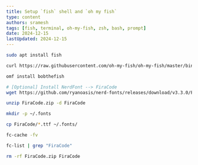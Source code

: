 ```yaml
---
title: Setup `fish` shell and `oh my fish` 
type: content
authors: sramesh
tags: [fish, terminal, oh-my-fish, zsh, bash, prompt]
date: 2024-12-15
lastUpdated: 2024-12-15
---
```


```sh frame="none"
sudo apt install fish

curl https://raw.githubusercontent.com/oh-my-fish/oh-my-fish/master/bin/install | fish

omf install bobthefish

# [Optional] Install NerdFont --> FiraCode
wget https://github.com/ryanoasis/nerd-fonts/releases/download/v3.3.0/FiraCode.zip -O FiraCode.zip

unzip FiraCode.zip -d FiraCode

mkdir -p ~/.fonts

cp FiraCode/*.ttf ~/.fonts/

fc-cache -fv

fc-list | grep "FiraCode"

rm -rf FiraCode.zip FiraCode

```